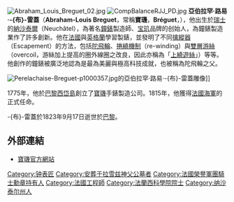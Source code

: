 [[File:Abraham_Louis_Breguet_02.jpg|thumb]]
[[File:CompBalanceRJJ_PD.jpg|thumb]]
'''亞伯拉罕·路易·-{布}-雷蓋'''（'''Abraham-Louis Breguet'''，常稱'''寶璣'''，'''Bréguet'''，{{bd|1747年|1月10日|1823年|9月17日|catIdx=B}}），他出生於[[瑞士|瑞士]]的[[納沙泰爾|納沙泰爾]]（Neuchâtel），為著名[[鐘錶|鐘錶]]製造師、[[寶璣|宝玑]]品牌的创始人，為鐘錶製造業作了許多創新。他在[[法國|法國]]與[[英格蘭|英格蘭]]學習製錶，並發明了不同[[擒縱器|擒縱器]]（Escapement）的方法，包括[[陀飛輪|陀飛輪]]、[[捲繞機制|捲繞機制]]（re-winding）與[[雙層游絲|雙層游絲]]（overcoil，游絲加上提高的圈外線圈之改良，因此亦稱為「[[上繞遊絲|上繞遊絲]]」）等等。他創作的鐘錶被廣泛地認為是最為美麗與極高科技成就，也被稱為陀飛輪之父。

[[File:Perelachaise-Breguet-p1000357.jpg|thumb]]的亞伯拉罕·路易·-{布}-雷蓋雕像]]

1775年，他於[[巴黎|巴黎]][[西岱島|西岱島]]創立了[[寶璣_(手錶)|寶璣]]手錶製造公司。1815年，他獲得[[法國海軍|法國海軍]]的正式任命。

-{布}-雷蓋於1823年9月17日逝世於[[巴黎|巴黎]]。

== 外部連結 ==
* [http://www.breguet.ch 寶璣官方網站]{{Wayback|url=http://www.breguet.ch/ |date=20130528140523 }}

{{Authority control}}
{{France-bio-stub}}

{{DEFAULTSORT:Breguet, Abraham Louis}}
[[Category:钟表匠|Category:钟表匠]]
[[Category:安葬于拉雪兹神父公墓者|Category:安葬于拉雪兹神父公墓者]]
[[Category:法國榮譽軍團騎士勳章持有人|Category:法國榮譽軍團騎士勳章持有人]]
[[Category:法國工程師|Category:法國工程師]]
[[Category:法蘭西科學院院士|Category:法蘭西科學院院士]]
[[Category:纳沙泰尔州人|Category:纳沙泰尔州人]]